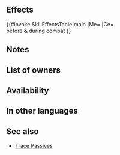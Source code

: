 {{Passive
|name=Far Trace Echo
|type=X
|exclusive=0
|canUseWeapon={{WeaponList|Ranged}}
|canUseMove={{MoveList|Cavalry,Flying}}
|1name=Far Trace Echo
|1tagid=SID_響・遠影
|1effect=Enables【Canto (Rem.; Min １)】.<br><br>Unit deals +3 damage during combat (including when dealing damage with a Special triggered before combat).<br><br>【Canto (Rem.; Min １)】<br>After an attack, Assist skill, or structure destruction, unit can move spaces = any movement not already used that turn (min. １; if unit used a movement skill that warped them, unit can move １ space(s)).<br><br>(Unit moves according to movement type. Once per turn. Cannot attack or assist. Only highest value applied. Does not stack. After moving, if a skill that grants another action would be triggered (like with Galeforce), Canto will trigger after the granted action. Unit's base movement has no effect on movement granted. Cannot warp (using skills like Wings of Mercy) a distance greater than unit would be able to move with normal Canto movement.)
|1cost=0
|1required=-
}}

==Effects==
{{#invoke:SkillEffectsTable|main
|Me={{Eft|Canto|Rem.; Min 1}}
|Ce={{Eft|Damage boost|3}}<br>before '''&''' during combat
}}
==Notes==
{{Canto|Rem.; Min 1}}
{{FixedDamage|3}}
==List of owners==
{{Skill Hero List}}
{{NoInheritHeroes}}

==Availability==
{{PassiveFocusList}}
{{PassiveDistributionList}}
{{PassiveCombatManualList}}
==In other languages==
{{OtherLanguages
|japanese=響・遠影
|german=Hall Spur fern
|spanishEU=Eco rastro lej.
|spanishLA=Eco rastro lej.
|french=Symb. trace dist.
|italian=Eco scia distante
|chineseTW=響・遠影
|portuguese=Eco rastro l.
}}
==See also==
{{See also skills|cond=Description LIKE '%【Canto (Rem.; Min １)】%' AND Exclusive='1'}}
* [[Trace Passives]]
{{Passives Navbox|X}}